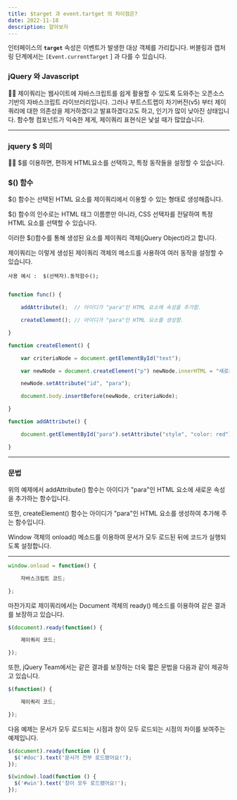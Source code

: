 ```yaml
---
title: $target 과 event.tartget 의 차이점은?
date: 2022-11-18
description: 알아보자
---
```


인터페이스의 **`target`**
속성은 이벤트가 발생한 대상 객체를 가리킵니다. 버블링과 캡처링 단계에서는 `[Event.currentTarget` ]
과 다를 수 있습니다.

### jQuery 와 Javascript

<aside>
✍🏻   제이쿼리는 웹사이트에 자바스크립트를 쉽게 활용할 수 있도록 도와주는 오픈소스 기반의 자바스크립트 라이브러리입니다. 그러나 부트스트랩이 차기버전(v5) 부터 제이쿼리에 대한 의존성을 제거하겠다고 발표하겠다고도 하고, 인기가 많이 낮아진 상태입니다. 함수형 컴포넌트가 익숙한 제게, 제이쿼리 표현식은 낯설 때가 많았습니다.

</aside>

---

### jquery $ 의미

<aside>
✍🏻  $를 이용하면, 편하게 HTML요소를 선택하고, 특정 동작들을 설정할 수 있습니다.

</aside>

### $() 함수

$() 함수는 선택된 HTML 요소를 제이쿼리에서 이용할 수 있는 형태로 생성해줍니다.

$() 함수의 인수로는 HTML 태그 이름뿐만 아니라, CSS 선택자를 전달하여 특정 HTML 요소를 선택할 수 있습니다.

이러한 $()함수를 통해 생성된 요소를 제이쿼리 객체(jQuery Object)라고 합니다.

제이쿼리는 이렇게 생성된 제이쿼리 객체의 메소드를 사용하여 여러 동작을 설정할 수 있습니다.

```
사용 예시 :  $(선택자).동작함수();


```

```jsx
function func() {

    addAttribute();  // 아이디가 "para"인 HTML 요소에 속성을 추가함.

    createElement(); // 아이디가 "para"인 HTML 요소를 생성함.

}

function createElement() {

    var criteriaNode = document.getElementById("text");

    var newNode = document.createElement("p") newNode.innerHTML = "새로운 단락입니다.";

    newNode.setAttribute("id", "para");

    document.body.insertBefore(newNode, criteriaNode);

}

function addAttribute() {

    document.getElementById("para").setAttribute("style", "color: red");

}

```

---

### 문법

위의 예제에서 addAttribute() 함수는 아이디가 "para"인 HTML 요소에 새로운 속성을 추가하는 함수입니다.

또한, createElement() 함수는 아이디가 "para"인 HTML 요소를 생성하여 추가해 주는 함수입니다.

Window 객체의 onload() 메소드를 이용하여 문서가 모두 로드된 뒤에 코드가 실행되도록 설정합니다.

---

```jsx
window.onload = function() {

    자바스크립트 코드;

};
```

마찬가지로 제이쿼리에서는 Document 객체의 ready() 메소드를 이용하여 같은 결과를 보장하고 있습니다.

```jsx
$(document).ready(function() {

    제이쿼리 코드;

});
```

또한, jQuery Team에서는 같은 결과를 보장하는 더욱 짧은 문법을 다음과 같이 제공하고 있습니다.

```jsx
$(function() {

    제이쿼리 코드;

});
```

다음 예제는 문서가 모두 로드되는 시점과 창이 모두 로드되는 시점의 차이를 보여주는 예제입니다.

```jsx
$(document).ready(function () {
  $('#doc').text('문서가 전부 로드됐어요!');
});

$(window).load(function () {
  $('#win').text('창이 모두 로드됐어요!');
});
```
